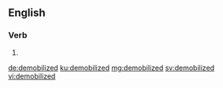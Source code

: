 ==English==

===Verb===
{{head|en|verb form}}

# {{en-past of|demobilize}}

[[de:demobilized]]
[[ku:demobilized]]
[[mg:demobilized]]
[[sv:demobilized]]
[[vi:demobilized]]